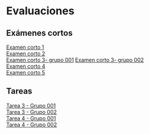 # Evaluaciones {.unnumbered}

## Exámenes cortos {.unnumbered}
[Examen corto 1](examen-corto-01.qmd)  
[Examen corto 2](examen-corto-02.qmd)  
[Examen corto 3- grupo 001](examen-corto-03-01.qmd)
[Examen corto 3- grupo 002](examen-corto-03-02.qmd)  
[Examen corto 4](examen-corto-04.qmd)  
[Examen corto 5](examen-corto-05.qmd)  

## Tareas {.unnumbered}
[Tarea 3 - Grupo 001](tarea-03-grupo-001.qmd)  
[Tarea 3 - Grupo 002](tarea-03-grupo-002.qmd)  
[Tarea 4 - Grupo 001](tarea-04-grupo-001.qmd)  
[Tarea 4 - Grupo 002](tarea-04-grupo-002.qmd)  